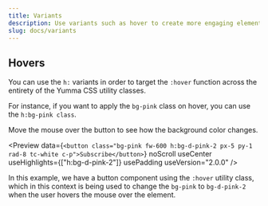 ```yaml
---
title: Variants
description: Use variants such as hover to create more engaging elements.
slug: docs/variants
---
```



## Hovers

You can use the `h:` variants in order to target the `:hover` function across the entirety of the Yumma CSS utility classes.

For instance, if you want to apply the `bg-pink` class on hover, you can use the `h:bg-pink class`.

<Hover>
  Move the mouse over the button to see how the background color changes.
</Hover>

<Preview
  data={`<button class="bg-pink fw-600 h:bg-d-pink-2 px-5 py-1 rad-8 tc-white c-p">Subscribe</button>`}
  noScroll
  useCenter
  useHighlights={["h:bg-d-pink-2"]}
  usePadding
  useVersion="2.0.0"
/>

In this example, we have a button component using the `:hover` utility class, which in this context is being used to change the `bg-pink` to `bg-d-pink-2` when the user hovers the mouse over the element.
